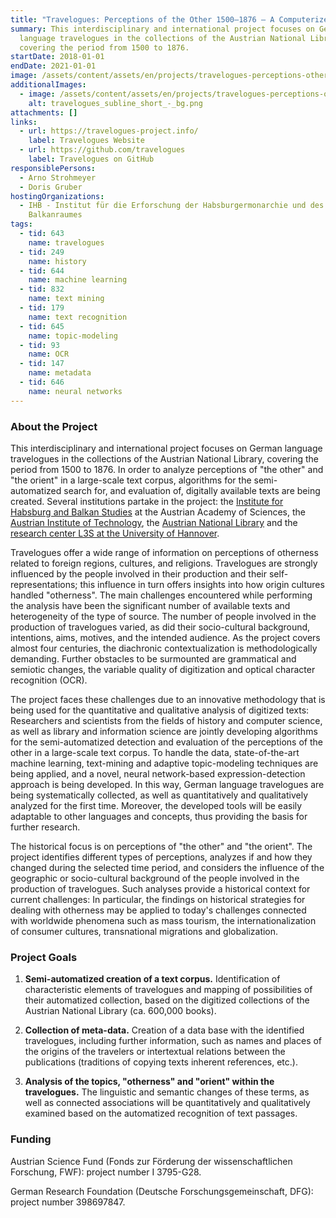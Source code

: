 ```yaml
---
title: "Travelogues: Perceptions of the Other 1500–1876 – A Computerized Analysis"
summary: This interdisciplinary and international project focuses on German
  language travelogues in the collections of the Austrian National Library,
  covering the period from 1500 to 1876.
startDate: 2018-01-01
endDate: 2021-01-01
image: /assets/content/assets/en/projects/travelogues-perceptions-other-1500-1876-computerized-analysis/img_9020.jpg
additionalImages:
  - image: /assets/content/assets/en/projects/travelogues-perceptions-other-1500-1876-computerized-analysis/additionalImages/travelogues_subline_short_-_bg.png
    alt: travelogues_subline_short_-_bg.png
attachments: []
links:
  - url: https://travelogues-project.info/
    label: Travelogues Website
  - url: https://github.com/travelogues
    label: Travelogues on GitHub
responsiblePersons:
  - Arno Strohmeyer
  - Doris Gruber
hostingOrganizations:
  - IHB - Institut für die Erforschung der Habsburgermonarchie und des
    Balkanraumes
tags:
  - tid: 643
    name: travelogues
  - tid: 249
    name: history
  - tid: 644
    name: machine learning
  - tid: 832
    name: text mining
  - tid: 179
    name: text recognition
  - tid: 645
    name: topic-modeling
  - tid: 93
    name: OCR
  - tid: 147
    name: metadata
  - tid: 646
    name: neural networks
---
```

### **About the Project**

This interdisciplinary and international project focuses on German language travelogues in the collections of the Austrian National Library, covering the period from 1500 to 1876. In order to analyze perceptions of "the other" and "the orient" in a large-scale text corpus, algorithms for the semi-automatized search for, and evaluation of, digitally available texts are being created. Several institutions partake in the project: the [Institute for Habsburg and Balkan Studies](https://www.oeaw.ac.at/ihb/) at the Austrian Academy of Sciences, the [Austrian Institute of Technology](https://www.ait.ac.at/), the [Austrian National Library](https://www.onb.ac.at/) and the [research center L3S at the University of Hannover](https://www.l3s.de/).

Travelogues offer a wide range of information on perceptions of otherness related to foreign regions, cultures, and religions. Travelogues are strongly influenced by the people involved in their production and their self-representations; this influence in turn offers insights into how origin cultures handled "otherness". The main challenges encountered while performing the analysis have been the significant number of available texts and heterogeneity of the type of source. The number of people involved in the production of travelogues varied, as did their socio-cultural background, intentions, aims, motives, and the intended audience. As the project covers almost four centuries, the diachronic contextualization is methodologically demanding. Further obstacles to be surmounted are grammatical and semiotic changes, the variable quality of digitization and optical character recognition (OCR).

The project faces these challenges due to an innovative methodology that is being used for the quantitative and qualitative analysis of digitized texts: Researchers and scientists from the fields of history and computer science, as well as library and information science are jointly developing algorithms for the semi-automatized detection and evaluation of the perceptions of the other in a large-scale text corpus. To handle the data, state-of-the-art machine learning, text-mining and adaptive topic-modeling techniques are being applied, and a novel, neural network-based expression-detection approach is being developed. In this way, German language travelogues are being systematically collected, as well as quantitatively and qualitatively analyzed for the first time. Moreover, the developed tools will be easily adaptable to other languages and concepts, thus providing the basis for further research.

The historical focus is on perceptions of "the other" and "the orient". The project identifies different types of perceptions, analyzes if and how they changed during the selected time period, and considers the influence of the geographic or socio-cultural background of the people involved in the production of travelogues. Such analyses provide a historical context for current challenges: In particular, the findings on historical strategies for dealing with otherness may be applied to today's challenges connected with worldwide phenomena such as mass tourism, the internationalization of consumer cultures, transnational migrations and globalization.

### **Project Goals**

1.  **Semi-automatized creation of a text corpus.** Identification of characteristic elements of travelogues and mapping of possibilities of their automatized collection, based on the digitized collections of the Austrian National Library (ca. 600,000 books).

2.  **Collection of meta-data.** Creation of a data base with the identified travelogues, including further information, such as names and places of the origins of the travelers or intertextual relations between the publications (traditions of copying texts inherent references, etc.).

3.  **Analysis of the topics, "otherness" and "orient" within the travelogues.** The linguistic and semantic changes of these terms, as well as connected associations will be quantitatively and qualitatively examined based on the automatized recognition of text passages.


### **Funding**

Austrian Science Fund (Fonds zur Förderung der wissenschaftlichen Forschung, FWF): project number I 3795-G28.

German Research Foundation (Deutsche Forschungsgemeinschaft, DFG): project number 398697847.
